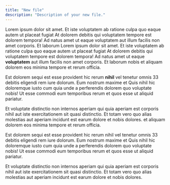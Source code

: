 ```yaml
---
title: "New file"
description: "Description of your new file."
---
```


Lorem ipsum dolor sit amet. Et iste voluptatem ab ratione culpa quo eaque autem ut placeat fugiat At dolorem debitis qui voluptatem tempore est dolorem tempora! Ad natus amet ut eaque voluptatem aut illum facilis non amet corporis. Et laborum Lorem ipsum dolor sit amet. Et iste voluptatem ab ratione culpa quo eaque autem ut placeat fugiat At dolorem debitis qui voluptatem tempore est dolorem tempora! Ad natus amet ut eaque **voluptatem** aut illum facilis non amet corporis. Et laborum nobis et aliquam dolorem eos minima tempore et rerum officia.

Est dolorem sequi est esse provident hic rerum **nihil** vel tenetur omnis 33 debitis eligendi rem iure dolorum. Eum nostrum maxime et Quis nihil hic doloremque iusto cum quia unde a perferendis dolorem quo voluptate nobis! Ut esse commodi eum temporibus rerum et quos esse ut aliquid pariatur.

Et voluptate distinctio non internos aperiam qui quia aperiam est corporis nihil aut iste exercitationem sit quasi distinctio. Et totam vero quo alias molestias aut aperiam incidunt est earum dolore et nobis dolores. et aliquam dolorem eos minima tempore et rerum officia.

Est dolorem sequi est esse provident hic rerum nihil vel tenetur omnis 33 debitis eligendi rem iure dolorum. Eum nostrum maxime et Quis nihil hic doloremque iusto cum quia unde a perferendis dolorem quo voluptate nobis! Ut esse commodi eum temporibus rerum et quos esse ut aliquid pariatur.

Et voluptate distinctio non internos aperiam qui quia aperiam est corporis nihil aut iste exercitationem sit quasi distinctio. Et totam vero quo alias molestias aut aperiam incidunt est earum dolore et nobis dolores.